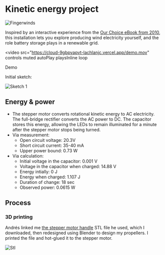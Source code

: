# Kinetic energy project

![Fingerwinds](https://cloud-9gbpvapvt-lachlanjc.vercel.app/fingerwinds.png)

Inspired by an interactive experience from the [Our Choice eBook from 2010](https://web.archive.org/web/20120224201011/http://pushpoppress.com/ourchoice/), this installation lets you explore producing wind electricity yourself, and the role battery storage plays in a renewable grid.

<video
  src="https://cloud-9gbpvapvt-lachlanjc.vercel.app/demo.mov"
  controls
  muted
  autoPlay
  playsInline
  loop
>
  Demo
</video>

Initial sketch:

![Sketch 1](https://cloud-9gbpvapvt-lachlanjc.vercel.app/sketch-1.jpeg)

## Energy & power

- The stepper motor converts rotational kinetic energy to AC electricity. The full-bridge rectifier converts the AC power to DC. The capacitor stores this energy, allowing the LEDs to remain illuminated for a minute after the stepper motor stops being turned.
- Via measurement:
	- Open circuit voltage: 20.3V
	- Short circuit current: 35-40 mA
	- Upper power bound: 0.73 W
- Via calculation:
	- Initial voltage in the capacitor: 0.001 V
	- Voltage in the capacitor when charged: 14.88 V
	- Energy intially: 0 J
	- Energy when charged: 1.107 J
	- Duration of change: 18 sec
	- Observed power: 0.0615 W

## Process

### 3D printing

Andrés linked me [the stepper motor handle](https://www.stlfinder.com/model/stepper-motor-hand-crank-updated-g7bKQLTL/5124037/) STL file he used, which I downloaded, then redesigned using Blender to design my propellers. I printed the file and hot-glued it to the stepper motor.

![Stl](https://cloud-9gbpvapvt-lachlanjc.vercel.app/stl.png)
